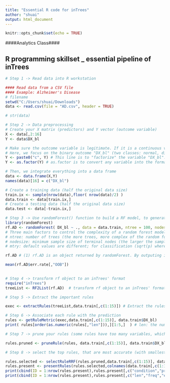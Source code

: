 ```yaml
---
title: "Essential R code for inTrees"
author: "shuai"
output: html_document
---
```


```r
knitr::opts_chunk$set(echo = TRUE)
```


####Analytics Class####

## R programming skillset _ essential pipeline of inTrees

```r
# Step 1 -> Read data into R workstation

#### Read data from a CSV file 
#### Example: Alzheimer's Disease
# filename
setwd("C:/Users/shuai/Downloads")
data <- read.csv(file = "AD.csv", header = TRUE)

# str(data)
```

```r
# Step 2 -> Data preprocessing
# Create your X matrix (predictors) and Y vector (outcome variable)
X <- data[,2:16]
Y <- data$DX_bl

# Make sure the outcome variable is legitimate. If it is a continuous variable (regression problem), it should be defined as a "num" variable in R. If it is a binary or a more genernal categorical variable (classification problem), it should be defined as a "factor" variable in R. 
# Here, we focus on the binary outcome "DX_bl" (two classes: normal, diseases). The following code makes sure the variable "DX_bl" is a "factor".
Y <- paste0("c", Y) # This line is to "factorize" the variable "DX_bl". It denotes "0" as "c0" and "1" as "c1", to highlight the fact that "DX_bl" is a factor variable, not a numerical variable
Y <- as.factor(Y) # as.factor is to convert any variable into the format as "factor" variable. 

# Then, we integrate everything into a data frame
data <- data.frame(X,Y)
names(data)[16] = c("DX_bl")

# Create a training data (half the original data size)
train.ix <- sample(nrow(data),floor( nrow(data)/2) )
data.train <- data[train.ix,]
# Create a testing data (half the original data size)
data.test <- data[-train.ix,]

```


```r
# Step 3 -> Use randomForest() function to build a RF model, to generate all the candidate rules for later use (by LASSO)
library(randomForest)
rf.AD <- randomForest( DX_bl ~ ., data = data.train, ntree = 100, nodesize = 20, mtry = 5) 
# Three main factors to control the complexity of a random forest model
# ntree: number of trees (the more trees, more complex of the random forest model)
# nodesize: minimum sample size of terminal nodes (the larger the sample size in terminal nodes, less complex of the trees, therefore, less complex of the random forest model)
# mtry: default values are different; for classification (sqrt(p) where p is number of variables in x) and regression (p/3). The larger the mtry value, more likely to get more complex random forest model

rf.AD # (1) rf.AD is an object returned by randomForest. By outputing it, you can see the OOB error and classification errors in each class (remember, this is training error). (2) For instance, rf.AD$err.rate, has three columns, corresponding to OOB error, error on class 1, and error on class 2, respectively. Each row corresponds to a tree. To get the overall OOB error, simply do mean(rf.AD$err.rate[,"OOB"]). (3) rf.AD$importance: gives ranking scores of the variables, the larger the score, the more importance of the model. 

mean(rf.AD$err.rate[,"OOB"])
     

```


```r
# Step 4 -> transform rf object to an inTrees' format
require("inTrees")
treeList <- RF2List(rf.AD)  # transform rf object to an inTrees' format. Check out, names(treeList), to see what is inside the object treeList. Basically, it records the details of the trees, inherited from rf.AD


```

```r
# Step 5 -> Extract the important rules

exec <- extractRules(treeList,data.train[,c(1:15)]) # Extract the rules from treeList. In other words, this is the decomposition of the trees in the rf.AD into rules. Recall the "Z" variables in lecture. 
```


```r

# Step 6 -> Associate each rule with the prediction
rules <- getRuleMetric(exec,data.train[,c(1:15)], data.train$DX_bl)
print( rules[order(as.numeric(rules[,"len"])),][1:5,]  ) # len: the number of variables in the rule; freq: the percentage of the data points in your data that satisfy the condition of this rule; err: prediction error of this rule

```

```r
# Step 7 -> prune your rules (some rules have too many variables, which are hard to interpret, thus, prune those rules and trim them down by cutting unnecessary variables out of these rules)

rules.pruned <- pruneRule(rules, data.train[,c(1:15)], data.train$DX_bl, maxDecay = 0.005, typeDecay = 2)

```

```r

# Step 8 -> select the top rules, that are most accurate (with smallest err) and quite frequent (you don't want to see rules that are rarely satisfied in the dataset, as this indicates that the rules are probably based on a very small portion of the dataset due to overfitting)

rules.selected <- selectRuleRRF(rules.pruned,data.train[,c(1:15)], data.train$DX_bl)
rules.present <- presentRules(rules.selected,colnames(data.train[,c(1:15)])) 
print(cbind(ID = 1:nrow(rules.present),rules.present[,c("condition","pred")]) )
print(cbind(ID = 1:nrow(rules.present),rules.present[,c("len","freq","err")]) )

```




